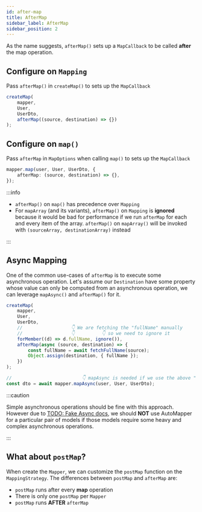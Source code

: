 ```yaml
---
id: after-map
title: AfterMap
sidebar_label: AfterMap
sidebar_position: 2
---
```


As the name suggests, `afterMap()` sets up a `MapCallback` to be called **after** the map operation.

## Configure on `Mapping`

Pass `afterMap()` in `createMap()` to sets up the `MapCallback`

```ts
createMap(
    mapper,
    User,
    UserDto,
    afterMap((source, destination) => {})
);
```

## Configure on `map()`

Pass `afterMap` in `MapOptions` when calling `map()` to sets up the `MapCallback`

```ts
mapper.map(user, User, UserDto, {
    afterMap: (source, destination) => {},
});
```

:::info

-   `afterMap()` on `map()` has precedence over `Mapping`
-   For `mapArray` (and its variants), `afterMap()` on `Mapping` is **ignored** because it would be bad for performance if we run `afterMap` for each and every item of the array. `afterMap()` on `mapArray()` will be invoked with `(sourceArray, destinationArray)` instead

:::

## Async Mapping

One of the common use-cases of `afterMap` is to execute some asynchronous operation. Let's assume our `Destination` have some property whose value can only be computed from an asynchronous operation, we can leverage `mapAsync()` and `afterMap()` for it.

```ts
createMap(
    mapper,
    User,
    UserDto,
    //                  👇 We are fetching the "fullName" manually
    //                  👇          👇 so we need to ignore it
    forMember((d) => d.fullName, ignore()),
    afterMap(async (source, destination) => {
        const fullName = await fetchFullName(source);
        Object.assign(destination, { fullName });
    })
);

//                          👇 mapAsync is needed if we use the above "trick" with afterMap
const dto = await mapper.mapAsync(user, User, UserDto);
```

:::caution

Simple asynchronous operations should be fine with this approach. However due to [TODO: Fake Async docs](.), we should **NOT** use AutoMapper for a particular pair of models if those models require some heavy and complex asynchronous operations.

:::

## What about `postMap`?

When create the `Mapper`, we can customize the `postMap` function on the `MappingStrategy`. The differences between `postMap` and `afterMap` are:

-   `postMap` runs after every **map** operation
-   There is only one `postMap` per `Mapper`
-   `postMap` runs **AFTER** `afterMap`
